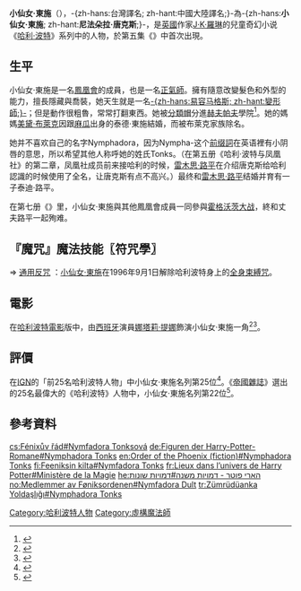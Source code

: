 {{noteTA
|T=zh-hans:尼法朵拉·唐克斯; zh-hant:小仙女·東施;
|1=zh-hans;哈利·波特与凤凰社; zh-hant:哈利波特-鳳凰會的密令
|G1=哈利波特
}}

{{in-universe|time=2014-09-17T09:07:42+00:00}}
{{哈利·波特人物
| bgcolor = #fc0
| fgcolor = #000
| 名字 = -{尼法朵拉·唐克斯}-<br />-{小仙女·東施}-
| gender = [[女性|女性]]
| hair = 顏色可隨心情變化
| eyes = 黑色
| house = [[赫夫帕夫|赫夫帕夫]]
| blood = 混血（父親麻瓜後代，母親純種）
| loyalty = [[鳳凰會|鳳凰會]]
| portrayer = [[娜塔莉·提娜|娜塔莉·提娜]]<br />（Natalia Tena）
| appearance = 《{{哈利波特5}}》
| image = <!-- 檔案不存在 [[File:250px-Nymphadora_Tonks.jpg|File:250px-Nymphadora Tonks.jpg]] -->
<br /><small>
}}

'''小仙女·東施'''（{{lang-en|Nymphadora Tonks}}），-{zh-hans:台灣譯名; zh-hant:中國大陸譯名;}-為-{zh-hans:'''小仙女·東施'''; zh-hant:'''尼法朵拉·唐克斯''';}-，是[[英國|英國]]作家[[J·K·羅琳|J·K·羅琳]]的兒童奇幻小说《[[哈利·波特|哈利·波特]]》系列中的人物，於第五集《{{哈利波特5}}》中首次出現。

== 生平 ==
小仙女·東施是一名[[鳳凰會|鳳凰會]]的成員，也是一名[[正氣師|正氣師]]。擁有隨意改變髮色和外型的能力，擅長隱藏與喬裝，她天生就是一名[[易容马格斯|-{zh-hans:易容马格斯; zh-hant:變形師;}-]]；但是動作很粗魯，常常打翻東西。她被[[分類帽|分類帽]]分進[[赫夫帕夫|赫夫帕夫]]學院<ref>{{Cite web|url=https://www.jkrowling.com/textonly/en/faq_view.cfm?id=117|title=What houses were Tonks and Myrtle in?|accessdate=2018-07-14|publisher=J·K·羅琳官方網站|archiveurl=https://web.archive.org/web/20080205005506/https://www.jkrowling.com/textonly/en/faq_view.cfm?id=117|archivedate=2008-02-05|dead-url=yes}}</ref>。她的媽媽[[美黛·東施|美黛·布萊克]]因跟[[麻瓜|麻瓜]]出身的泰德·東施結婚，而被布萊克家族除名。

她并不喜欢自己的名字Nymphadora，因为Nympha-这个[[詞綴|前缀詞]]在英语裡有小阴唇的意思，所以希望其他人称呼她的姓氏Tonks。（在第五册《哈利·波特与凤凰社》的第二章，凤凰社成员前来接哈利的时候，[[雷木思·路平|雷木思·路平]]在介绍唐克斯给哈利認識的时候使用了全名，让唐克斯有点不高兴。）最终和[[雷木思·路平|雷木思·路平]]结婚并育有一子泰迪·路平。

在第七册《{{哈利波特7}}》里，小仙女·東施與其他鳳凰會成員一同參與[[霍格華茲大戰|霍格沃茨大战]]，終和丈夫路平一起殉难。

== 『魔咒』魔法技能〖符咒學〗 ==
⇒ [[通用反咒|通用反咒]] ：[[小仙女·東施|小仙女·東施]]在1996年9月1日解除哈利波特身上的[[全身束縛咒|全身束縛咒]]。  

== 電影 ==
在[[哈利波特_(電影系列)|哈利波特電影]]版中，由[[西班牙|西班牙]]演員[[娜塔莉·提娜|娜塔莉·提娜]]飾演小仙女·東施一角<ref>{{Cite web|url=http://www.imdb.com/character/ch0001010/|title=Nymphadora Tonks (Character)|accessdate=2018-07-14|publisher=IMDB|archiveurl=https://web.archive.org/web/20170127224349/http://www.imdb.com/character/ch0001010/|archivedate=2017-01-27|dead-url=yes}}</ref><ref>{{Cite news|url=http://www.telegram.com/article/20070714/NEWS/707140331/1102|title=Spanish actress lands role in 'Potter' film|last=EXPRESS-NEWS|first=Javier Barroso SAN ANTONIO|newspaper=telegram.com|accessdate=2018-07-14|language=en|archive-date=2011-07-22|archive-url=https://web.archive.org/web/20110722113508/http://www.telegram.com/article/20070714/NEWS/707140331/1102|dead-url=no}}</ref>。

== 評價 ==
在[[IGN|IGN]]的「前25名哈利波特人物」中小仙女·東施名列第25位<ref>{{Cite web|url=http://www.ign.com/articles/2017/06/26/top-25-harry-potter-characters|title=Top 25 Harry Potter Characters|accessdate=2018-07-14|date=2017-06-26|last=Staff|first=I. G. N.|work=IGN|language=en-US|archive-date=2017-11-08|archive-url=https://web.archive.org/web/20171108173001/http://www.ign.com/articles/2017/06/26/top-25-harry-potter-characters|dead-url=no}}</ref>。《[[帝國雜誌|帝國雜誌]]》選出的25名最偉大的《哈利波特》人物中，小仙女·東施名列第22位<ref>{{Cite web|url=https://www.empireonline.com/movies/features/greatest-harry-potter-characters/|title=The 25 Greatest Harry Potter Characters|accessdate=2018-07-14|date=2011-07-26|publisher=Empire|language=en|archive-date=2018-08-01|archive-url=https://web.archive.org/web/20180801122239/https://www.empireonline.com/movies/features/greatest-harry-potter-characters/|dead-url=no}}</ref>。

==參考資料==
<references />

{{Harry Potter}}
[[Category:哈利波特人物|Category:哈利波特人物]]
[[Category:虛構魔法師|Category:虛構魔法師]]

[[cs:Fénixův_řád#Nymfadora_Tonksová|cs:Fénixův řád#Nymfadora Tonksová]]
[[de:Figuren_der_Harry-Potter-Romane#Nymphadora_Tonks|de:Figuren der Harry-Potter-Romane#Nymphadora Tonks]]
[[en:Order_of_the_Phoenix_(fiction)#Nymphadora_Tonks|en:Order of the Phoenix (fiction)#Nymphadora Tonks]]
[[fi:Feeniksin_kilta#Nymfadora_Tonks|fi:Feeniksin kilta#Nymfadora Tonks]]
[[fr:Lieux_dans_l’univers_de_Harry_Potter#Ministère_de_la_Magie|fr:Lieux dans l’univers de Harry Potter#Ministère de la Magie]]
[[he:הארי_פוטר_-_דמויות_משנה#דמויות_שונות|he:הארי פוטר - דמויות משנה#דמויות שונות]]
[[no:Medlemmer_av_Føniksordenen#Nymfadora_Dult|no:Medlemmer av Føniksordenen#Nymfadora Dult]]
[[tr:Zümrüdüanka_Yoldaşlığı#Nymphadora_Tonks|tr:Zümrüdüanka Yoldaşlığı#Nymphadora Tonks]]